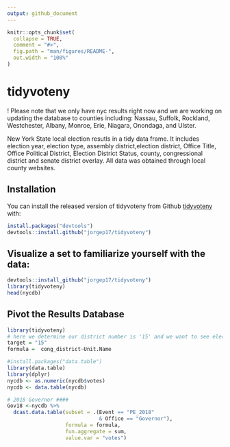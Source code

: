 ```yaml
---
output: github_document
---
```


<!-- README.md is generated from README.Rmd. Please edit that file -->

```r
knitr::opts_chunk$set(
  collapse = TRUE,
  comment = "#>",
  fig.path = "man/figures/README-",
  out.width = "100%"
)
```
# tidyvoteny

<!-- badges: start -->
<!-- badges: end -->

! Please note that we only have nyc results right now and we are working on updating the database to counties including: Nassau, Suffolk, Rockland, Westchester, Albany, Monroe, Erie, Niagara, Onondaga, and Ulster. 

New York State local election resutls in a tidy data frame. It includes election year, election type, assembly district,election district, Office Title, Office Political District, Election District Status, county, congressional district and senate district overlay. All data was obtained through local county websites.

## Installation

You can install the released version of tidyvoteny from Github [tidyvoteny](https://jorgep17.github.io/tidyvoteny/) with:

``` r
install.packages("devtools")
devtools::install.github("jorgep17/tidyvoteny")
```

## Visualize a set to familiarize yourself with the data:

```r
devtools::install_github("jorgep17/tidyvoteny")
library(tidyvoteny)
head(nycdb)
```

## Pivot the Results Database

```r
library(tidyvoteny)
# here we determine our district number is '15' and we want to see election results broken down for the 2018 Governor Primary by Congressional District. 
target = "15"
formula =  cong_district~Unit.Name

#install.packages("data.table")
library(data.table)
library(dplyr)
nycdb <- as.numeric(nycdb$votes)
nycdb <- data.table(nycdb)

# 2018 Governor ####
Gov18 <-nycdb %>% 
  dcast.data.table(subset = .(Event == "PE_2018"
                              & Office == "Governor"), 
                   formula = formula, 
                   fun.aggregate = sum,
                   value.var = "votes")
```
